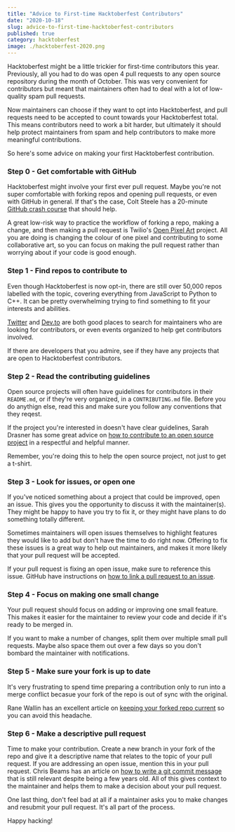 ---
title: "Advice to First-time Hacktoberfest Contributors"
date: "2020-10-18"
slug: advice-to-first-time-hacktoberfest-contributors
published: true
category: hacktoberfest
image: ./hacktoberfest-2020.png
---

Hacktoberfest might be a little trickier for first-time contributors this year. Previously, all you had to do was open 4 pull requests to any open source repository during the month of October. This was very convenient for contributors but meant that maintainers often had to deal with a lot of low-quality spam pull requests.

Now maintainers can choose if they want to opt into Hacktoberfest, and pull requests need to be accepted to count towards your Hacktoberfest total. This means contributors need to work a bit harder, but ultimately it should help protect maintainers from spam and help contributors to make more meaningful contributions.

So here's some advice on making your first Hacktoberfest contribution.

### Step 0 - Get comfortable with GitHub

Hacktoberfest might involve your first ever pull request. Maybe you're not super comfortable with forking repos and opening pull requests, or even with GitHub in general. If that's the case, Colt Steele has a 20-minute [GitHub crash course](https://youtu.be/nhNq2kIvi9s) that should help.

A great low-risk way to practice the workflow of forking a repo, making a change, and then making a pull request is Twilio's [Open Pixel Art](https://github.com/twilio-labs/open-pixel-art) project. All you are doing is changing the colour of one pixel and contributing to some collaborative art, so you can focus on making the pull request rather than worrying about if your code is good enough.

### Step 1 - Find repos to contribute to

Even though Hacktoberfest is now opt-in, there are still over 50,000 repos labelled with the topic, covering everything from JavaScript to Python to C++. It can be pretty overwhelming trying to find something to fit your interests and abilities.

[Twitter](https://twitter.com/search?q=hacktoberfest) and [Dev.to](https://dev.to/t/hacktoberfest) are both good places to search for maintainers who are looking for contributors, or even events organized to help get contributors involved.

If there are developers that you admire, see if they have any projects that are open to Hacktoberfest contributors.

### Step 2 - Read the contributing guidelines

Open source projects will often have guidelines for contributors in their `README.md`, or if they're very organized, in a `CONTRIBUTING.md` file. Before you do anythign else, read this and make sure you follow any conventions that they reqest.

If the project you're interested in doesn't have clear guidelines, Sarah Drasner has some great advice on [how to contribute to an open source project](https://css-tricks.com/how-to-contribute-to-an-open-source-project/) in a respectful and helpful manner.

Remember, you're doing this to help the open source project, not just to get a t-shirt.

### Step 3 - Look for issues, or open one

If you've noticed something about a project that could be improved, open an issue. This gives you the opportunity to discuss it with the maintainer(s). They might be happy to have you try to fix it, or they might have plans to do something totally different.

Sometimes maintainers will open issues themselves to highlight features they would like to add but don't have the time to do right now. Offering to fix these issues is a great way to help out maintainers, and makes it more likely that your pull request will be accepted.

If your pull request is fixing an open issue, make sure to reference this issue. GitHub have instructions on [how to link a pull request to an issue](https://docs.github.com/en/free-pro-team@latest/github/managing-your-work-on-github/linking-a-pull-request-to-an-issue).

### Step 4 - Focus on making one small change

Your pull request should focus on adding or improving one small feature. This makes it easier for the maintainer to review your code and decide if it's ready to be merged in.

If you want to make a number of changes, split them over multiple small pull requests. Maybe also space them out over a few days so you don't bombard the maintainer with notifications.

### Step 5 - Make sure your fork is up to date

It's very frustrating to spend time preparing a contribution only to run into a merge conflict becasue your fork of the repo is out of sync with the original.

Rane Wallin has an excellent article on [keeping your forked repo current](https://dev.to/ranewallin/how-to-keep-your-forked-repository-current-38mn) so you can avoid this headache.

### Step 6 - Make a descriptive pull request

Time to make your contribution. Create a new branch in your fork of the repo and give it a descriptive name that relates to the topic of your pull request. If you are addressing an open issue, mention this in your pull request. Chris Beams has an article on [how to write a git commit message](https://chris.beams.io/posts/git-commit/) that is still relevant despite being a few years old. All of this gives context to the maintainer and helps them to make a decision about your pull request.

One last thing, don't feel bad at all if a maintainer asks you to make changes and resubmit your pull request. It's all part of the process.

Happy hacking!
